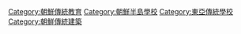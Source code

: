[[Category:朝鮮傳統教育|Category:朝鮮傳統教育]]
[[Category:朝鮮半島學校|Category:朝鮮半島學校]]
[[Category:東亞傳統學校|Category:東亞傳統學校]]
[[Category:朝鮮傳統建築|Category:朝鮮傳統建築]]